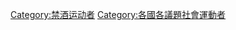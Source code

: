 {{Categories by country|nocat}}

[[Category:禁酒运动者|Category:禁酒运动者]]
[[Category:各國各議題社會運動者|Category:各國各議題社會運動者]]